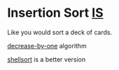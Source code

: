 = Insertion Sort [[IS]] =

Like you would sort a deck of cards. 

[[decrease-by-one]] algorithm

[[shellsort]] is a better version
